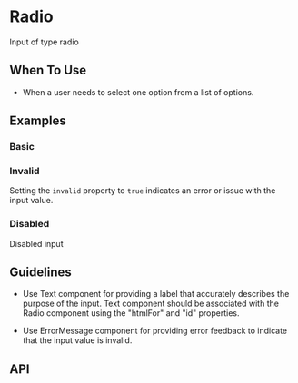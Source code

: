 
<Meta of={Radio} />

# Radio

Input of type radio

## When To Use

- When a user needs to select one option from a list of options.

## Examples

### Basic

<Canvas of={Basic} />

### Invalid

Setting the `invalid` property to `true` indicates an error or issue with the input value.

<Canvas of={Invalid} />

### Disabled

Disabled input

<Canvas of={Disabled} />

## Guidelines

- Use Text component for providing a label that accurately describes
  the purpose of the input. Text component should be associated
  with the Radio component using the "htmlFor" and "id" properties.

- Use ErrorMessage component for providing error feedback to indicate
  that the input value is invalid.

## API

<ArgTypes />
